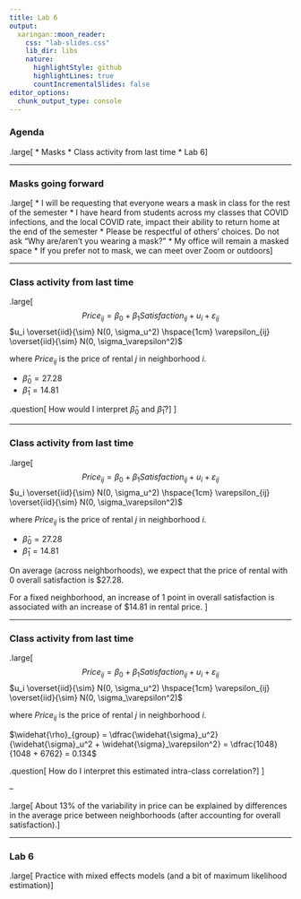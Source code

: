 ```yaml
---
title: Lab 6
output:
  xaringan::moon_reader:
    css: "lab-slides.css"
    lib_dir: libs
    nature:
      highlightStyle: github
      highlightLines: true
      countIncrementalSlides: false
editor_options: 
  chunk_output_type: console
---
```


### Agenda

.large[
* Masks
* Class activity from last time
* Lab 6
]

---

### Masks going forward

.large[
* I will be requesting that everyone wears a mask in class for the rest of the semester
  * I have heard from students across my classes that COVID infections, and the local COVID rate, impact their ability to return home at the end of the semester
* Please be respectful of others' choices. Do not ask "Why are/aren't you wearing a mask?"
* My office will remain a masked space
  * If you prefer not to mask, we can meet over Zoom or outdoors
]

---

### Class activity from last time

.large[
$$Price_{ij} = \beta_0 + \beta_1 Satisfaction_{ij} + u_i + \varepsilon_{ij}$$
$u_i \overset{iid}{\sim} N(0, \sigma_u^2) \hspace{1cm} \varepsilon_{ij} \overset{iid}{\sim} N(0, \sigma_\varepsilon^2)$

where $Price_{ij}$ is the price of rental $j$ in neighborhood $i$.

* $\widehat{\beta}_0 = 27.28$
* $\widehat{\beta}_1 = 14.81$

.question[
How would I interpret $\widehat{\beta}_0$ and $\widehat{\beta}_1$?
]
]

---

### Class activity from last time

.large[
$$Price_{ij} = \beta_0 + \beta_1 Satisfaction_{ij} + u_i + \varepsilon_{ij}$$
$u_i \overset{iid}{\sim} N(0, \sigma_u^2) \hspace{1cm} \varepsilon_{ij} \overset{iid}{\sim} N(0, \sigma_\varepsilon^2)$

where $Price_{ij}$ is the price of rental $j$ in neighborhood $i$.

* $\widehat{\beta}_0 = 27.28$
* $\widehat{\beta}_1 = 14.81$

On average (across neighborhoods), we expect that the price of rental with 0 overall satisfaction is $27.28.

For a fixed neighborhood, an increase of 1 point in overall satisfaction is associated with an increase of $14.81 in rental price.
]

---

### Class activity from last time

.large[
$$Price_{ij} = \beta_0 + \beta_1 Satisfaction_{ij} + u_i + \varepsilon_{ij}$$
$u_i \overset{iid}{\sim} N(0, \sigma_u^2) \hspace{1cm} \varepsilon_{ij} \overset{iid}{\sim} N(0, \sigma_\varepsilon^2)$

where $Price_{ij}$ is the price of rental $j$ in neighborhood $i$.

$\widehat{\rho}_{group} = \dfrac{\widehat{\sigma}_u^2}{\widehat{\sigma}_u^2 + \widehat{\sigma}_\varepsilon^2} = \dfrac{1048}{1048 + 6762} = 0.134$

.question[
How do I interpret this estimated intra-class correlation?
]
]

--

.large[
About 13% of the variability in price can be explained by differences in the average price between neighborhoods (after accounting for overall satisfaction).
]

---

### Lab 6

.large[
Practice with mixed effects models (and a bit of maximum likelihood estimation)
]